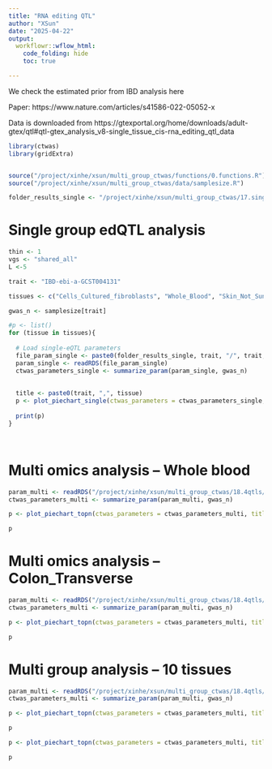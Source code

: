 ```yaml
---
title: "RNA editing QTL"
author: "XSun"
date: "2025-04-22"
output:
  workflowr::wflow_html:
    code_folding: hide
    toc: true

---
```


We check the estimated prior from IBD analysis here 

Paper: https://www.nature.com/articles/s41586-022-05052-x

Data is downloaded from https://gtexportal.org/home/downloads/adult-gtex/qtl#qtl-gtex_analysis_v8-single_tissue_cis-rna_editing_qtl_data


```r
library(ctwas)
library(gridExtra)


source("/project/xinhe/xsun/multi_group_ctwas/functions/0.functions.R")
source("/project/xinhe/xsun/multi_group_ctwas/data/samplesize.R")

folder_results_single <- "/project/xinhe/xsun/multi_group_ctwas/17.single_eQTL/ctwas_output/RNAediting/"

```

# Single group edQTL analysis


```r
thin <- 1
vgs <- "shared_all"
L <-5

trait <- "IBD-ebi-a-GCST004131"

tissues <- c("Cells_Cultured_fibroblasts", "Whole_Blood", "Skin_Not_Sun_Exposed_Suprapubic", "Colon_Transverse", "Heart_Left_Ventricle", "Liver", "Adipose_Subcutaneous", "Esophagus_Muscularis", "Thyroid", "Brain_Nucleus_accumbens_basal_ganglia")

gwas_n <- samplesize[trait]

#p <- list()
for (tissue in tissues){
  
  # Load single-eQTL parameters
  file_param_single <- paste0(folder_results_single, trait, "/", trait, "_", tissue, ".thin", thin, ".", vgs, ".param.RDS")
  param_single <- readRDS(file_param_single)
  ctwas_parameters_single <- summarize_param(param_single, gwas_n)
  
  
  title <- paste0(trait, ",", tissue)
  p <- plot_piechart_single(ctwas_parameters = ctwas_parameters_single, title = title,by = "type",colors = colors)
 
  print(p) 
}




```


# Multi omics analysis -- Whole blood

```r

param_multi <- readRDS("/project/xinhe/xsun/multi_group_ctwas/18.4qtls/snakemake_outputs/IBD-ebi-a-GCST004131_wholeblood/IBD-ebi-a-GCST004131.4qtls.thin1.shared_all.param.RDS")
ctwas_parameters_multi <- summarize_param(param_multi, gwas_n)

p <- plot_piechart_topn(ctwas_parameters = ctwas_parameters_multi, title = "Whole blood only",by = "type",colors = colors)

p

```

# Multi omics analysis -- Colon_Transverse

```r

param_multi <- readRDS("/project/xinhe/xsun/multi_group_ctwas/18.4qtls/snakemake_outputs_col/IBD-ebi-a-GCST004131/IBD-ebi-a-GCST004131.4qtls.thin1.shared_all.param.RDS")
ctwas_parameters_multi <- summarize_param(param_multi, gwas_n)

p <- plot_piechart_topn(ctwas_parameters = ctwas_parameters_multi, title = "Colon_Transverse only",by = "type",colors = colors)

p

```



# Multi group analysis -- 10 tissues

```r

param_multi <- readRDS("/project/xinhe/xsun/multi_group_ctwas/18.4qtls/snakemake_outputs/IBD-ebi-a-GCST004131/IBD-ebi-a-GCST004131.4qtls.thin1.shared_all.param.RDS")
ctwas_parameters_multi <- summarize_param(param_multi, gwas_n)

p <- plot_piechart_topn(ctwas_parameters = ctwas_parameters_multi, title = "10 tissues",by = "type",colors = colors)

p

p <- plot_piechart_topn(ctwas_parameters = ctwas_parameters_multi, title = "10 tissues",by = "context",colors = colors, n_tissue = 10)

p

```


